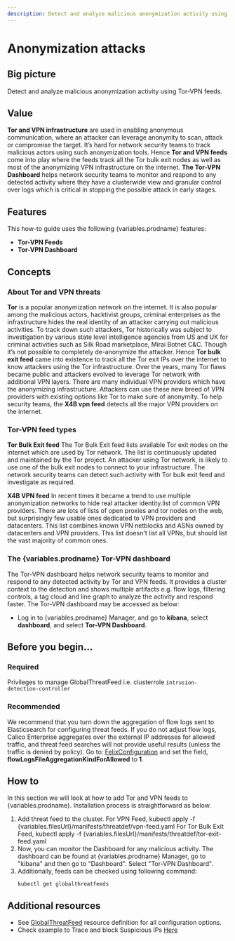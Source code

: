 ```yaml
---
description: Detect and analyze malicious anonymization activity using Tor-VPN feeds.
---
```



# Anonymization attacks

## Big picture

Detect and analyze malicious anonymization activity using Tor-VPN feeds.

## Value

**Tor and VPN infrastructure** are used in enabling anonymous communication, where an attacker can leverage anonymity to scan, attack or compromise the target. It’s hard for network security teams to track malicious actors using such anonymization tools. Hence **Tor and VPN feeds** come into play where the feeds track all the Tor bulk exit nodes as well as most of the anonymizing VPN infrastructure on the internet. **The Tor-VPN Dashboard** helps network security teams to monitor and respond to any detected activity where they have a clusterwide view and granular control over logs which is critical in stopping the possible attack in early stages.

## Features

This how-to guide uses the following {variables.prodname} features:

- **Tor-VPN Feeds**
- **Tor-VPN Dashboard**

## Concepts

### About Tor and VPN threats

**Tor** is a popular anonymization network on the internet. It is also popular among the malicious actors, hacktivist groups, criminal enterprises as the infrastructure hides the real identity of an attacker carrying out malicious activities. To track down such attackers, Tor historically was subject to investigation by various state level intelligence agencies from US and UK for criminal activities such as Silk Road marketplace, Mirai Botnet C&C. Though it’s not possible to completely de-anonymize the attacker. Hence **Tor bulk exit feed** came into existence to track all the Tor exit IPs over the internet to know attackers using the Tor infrastructure.
Over the years, many Tor flaws became public and attackers evolved to leverage Tor network with additional VPN layers. There are many individual VPN providers which have the anonymizing infrastructure. Attackers can use these new breed of VPN providers with existing options like Tor to make sure of anonymity. To help security teams, the **X4B vpn feed** detects all the major VPN providers on the internet.

### Tor-VPN feed types

**Tor Bulk Exit feed**
The Tor Bulk Exit feed lists available Tor exit nodes on the internet which are used by Tor network. The list is continuously updated and maintained by the Tor project. An attacker using Tor network, is likely to use one of the bulk exit nodes to connect to your infrastructure. The network security teams can detect such activity with Tor bulk exit feed and investigate as required.

**X4B VPN feed**
In recent times it became a trend to use multiple anonymization networks to hide real attacker identity.list of common VPN providers. There are lots of lists of open proxies and tor nodes on the web, but surprisingly few usable ones dedicated to VPN providers and datacenters. This list combines known VPN netblocks and ASNs owned by datacenters and VPN providers. This list doesn't list all VPNs, but should list the vast majority of common ones.

### The {variables.prodname} Tor-VPN dashboard

The Tor-VPN dashboard helps network security teams to monitor and respond to any detected activity by Tor and VPN feeds. It provides a cluster context to the detection and shows multiple artifacts e.g. flow logs, filtering controls, a tag cloud and line graph to analyze the activity and respond faster.
The Tor-VPN dashboard may be accessed as below:

- Log in to {variables.prodname} Manager, and go to **kibana**, select **dashboard**, and select **Tor-VPN Dashboard**.

## Before you begin...

### Required

Privileges to manage GlobalThreatFeed i.e. clusterrole `intrusion-detection-controller`

### Recommended

We recommend that you turn down the aggregation of flow logs sent to Elasticsearch for configuring threat feeds. If you do not adjust flow logs, Calico Enterprise aggregates over the external IP addresses for allowed traffic, and threat feed searches will not provide useful results (unless the traffic is denied by policy). Go to: [FelixConfiguration](../reference/resources/felixconfig.mdx) and set the field, **flowLogsFileAggregationKindForAllowed** to **1**.

## How to

In this section we will look at how to add Tor and VPN feeds to {variables.prodname}. Installation process is straightforward as below.

1. Add threat feed to the cluster.
   For VPN Feed,
   <CodeBlock language='shell'>
   kubectl apply -f {variables.filesUrl}/manifests/threatdef/vpn-feed.yaml
   </CodeBlock>
   For Tor Bulk Exit Feed,
   <CodeBlock language='shell'>
   kubectl apply -f {variables.filesUrl}/manifests/threatdef/tor-exit-feed.yaml
   </CodeBlock>
2. Now, you can monitor the Dashboard for any malicious activity. The dashboard can be found at {variables.prodname} Manager, go to "kibana" and then go to "Dashboard". Select "Tor-VPN Dashboard".
3. Additionally, feeds can be checked using following command:
   ```shell
   kubectl get globalthreatfeeds
   ```

## Additional resources

- See [GlobalThreatFeed](../reference/resources/globalthreatfeed.mdx) resource definition for all configuration options.
- Check example to Trace and block Suspicious IPs [Here](suspicious-ips.mdx)
